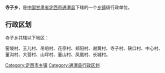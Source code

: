 {{中国乡级行政区
| 行政区全称 = 寺子乡
| 景观照片文件名 =
| 景观照片描述 =
| 汉语拼音 =
| 通用拼音 =
| 注音符號 =
| 其它标音类型1 =
| 其它标音1 =
| 其它标音类型2 =
| 其它标音2 =
| 其它语言类型1 =
| 其它语言地名1 =
| 其它语言类型2 =
| 其它语言地名2 =
| 上级行政区 = [[甘肃省|甘肃省]][[定西市|定西市]][[通渭县|通渭县]]
| 行政区类别 = [[乡|乡]]
| 行政区划代码 =
| 地理坐标 =
| 总面积 =
| 户籍人口 =
| 户籍人口年份 =
| 常住人口 =
| 常住人口年份 =
| 人口密度 =
| 行政区划 =
| 官方网站 =
| 政府驻地 =
| 邮政编码 =
| 毗邻行政区 =
| 位置图文件名 =
| 位置图描述 =
}}
'''寺子乡'''，是[[中华人民共和国|中国]][[甘肃省|甘肃省]][[定西市|定西市]][[通渭县|通渭县]]下辖的一个[[乡镇|乡镇]]级行政单位。

== 行政区划 ==
寺子乡共辖以下地区：

窑坡村、王儿村、吊咀村、花亭村、郑阳村、谢黄村、寺子村、硖口村、中心村、董沟村、大营村、山坪村、董山村、凤凰村、长城村。

{{甘肃行政区划小作品}}
{{通渭县行政区划}}
[[Category:定西市乡镇|Category:定西市乡镇]]
[[Category:通渭县行政区划|Category:通渭县行政区划]]